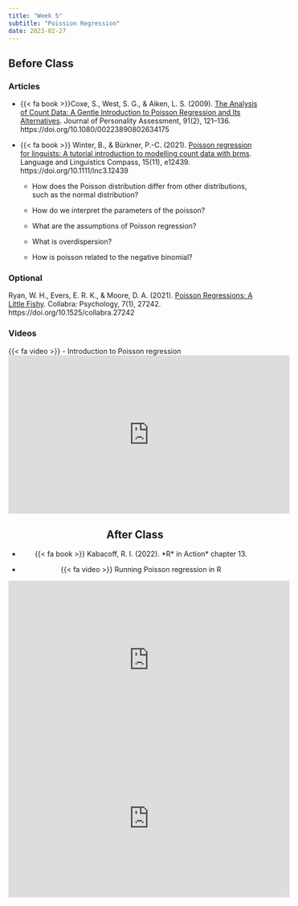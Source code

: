 ```yaml
---
title: "Week 5"
subtitle: "Poission Regression"
date: 2023-02-27
---
```


## Before Class

### Articles


- {{< fa book >}}Coxe, S., West, S. G., & Aiken, L. S. (2009). [The Analysis of Count Data: A Gentle Introduction to Poisson Regression and Its Alternatives](/readings/count_data_poisson.pdf). Journal of Personality Assessment, 91(2), 121–136. https://doi.org/10.1080/00223890802634175

- {{< fa book >}}
Winter, B., & Bürkner, P.-C. (2021). [Poisson regression for linguists: A tutorial introduction to modelling count data with brms](/readings/brms_poisson.pdf). Language and Linguistics Compass, 15(11), e12439. https://doi.org/10.1111/lnc3.12439

  - How does the Poisson distribution differ from other distributions, such as the normal distribution?
  
  - How do we interpret the parameters of the poisson?
  
  - What are the assumptions of Poisson regression?
  
  - What is overdispersion?
    
  - How is poisson related to the negative binomial?
  
### Optional

Ryan, W. H., Evers, E. R. K., & Moore, D. A. (2021). [Poisson Regressions: A Little Fishy](/readings/collabra_2021_fishy.pdf). Collabra: Psychology, 7(1), 27242. https://doi.org/10.1525/collabra.27242


### Videos

{{< fa video >}}
- Introduction to Poisson regression 
<center>
<iframe width="560" height="315" src="https://www.youtube.com/embed/Obpz_Uvo2rQ" title="YouTube video player" frameborder="0" allow="accelerometer; autoplay; clipboard-write; encrypted-media; gyroscope; picture-in-picture; web-share" allowfullscreen></iframe>
<center>

## After Class

- {{< fa book >}} Kabacoff, R. I. (2022). \*R* in Action\* chapter 13.

- {{< fa video >}} Running Poisson regression in R

<center>
<iframe width="560" height="315" src="https://www.youtube.com/embed/QPY4zuxs1W0" title="YouTube video player" frameborder="0" allow="accelerometer; autoplay; clipboard-write; encrypted-media; gyroscope; picture-in-picture; web-share" allowfullscreen></iframe>
<center>

<center>
<iframe width="560" height="315" src="https://www.youtube.com/embed/WuWGXJvTda4" title="YouTube video player" frameborder="0" allow="accelerometer; autoplay; clipboard-write; encrypted-media; gyroscope; picture-in-picture; web-share" allowfullscreen></iframe>
<center>
